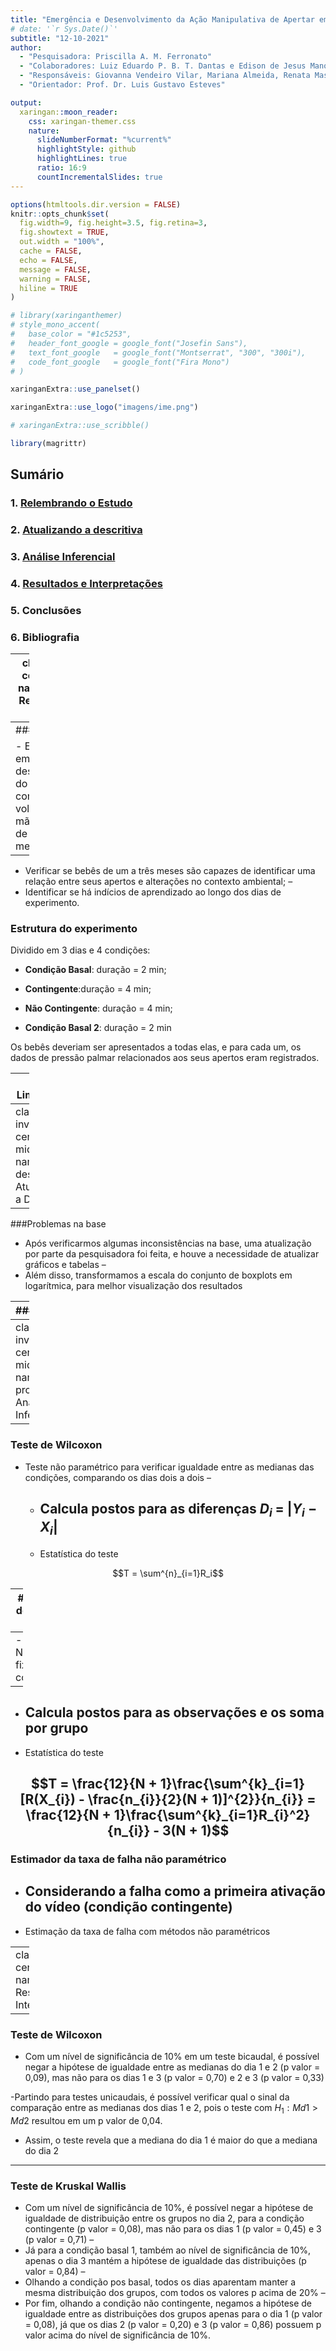 ```yaml
---
title: "Emergência e Desenvolvimento da Ação Manipulativa de Apertar em bebês de 1 a 3 meses de idade"
# date: '`r Sys.Date()`'
subtitle: "12-10-2021"
author: 
  - "Pesquisadora: Priscilla A. M. Ferronato"
  - "Colaboradores: Luiz Eduardo P. B. T. Dantas e Edison de Jesus Manoel"
  - "Responsáveis: Giovanna Vendeiro Vilar, Mariana Almeida, Renata Massami Hirota"
  - "Orientador: Prof. Dr. Luis Gustavo Esteves"

output:
  xaringan::moon_reader:
    css: xaringan-themer.css
    nature:
      slideNumberFormat: "%current%"
      highlightStyle: github
      highlightLines: true
      ratio: 16:9
      countIncrementalSlides: true
---
```


```r
options(htmltools.dir.version = FALSE)
knitr::opts_chunk$set(
  fig.width=9, fig.height=3.5, fig.retina=3,
  fig.showtext = TRUE,
  out.width = "100%",
  cache = FALSE,
  echo = FALSE,
  message = FALSE, 
  warning = FALSE,
  hiline = TRUE
)
```

```r
# library(xaringanthemer)
# style_mono_accent(
#   base_color = "#1c5253",
#   header_font_google = google_font("Josefin Sans"),
#   text_font_google   = google_font("Montserrat", "300", "300i"),
#   code_font_google   = google_font("Fira Mono")
# )
```

```r
xaringanExtra::use_panelset()
```

```r
xaringanExtra::use_logo("imagens/ime.png")
```

```r
# xaringanExtra::use_scribble()
```

```r
library(magrittr)
```


## Sumário

### 1. [Relembrando o Estudo](#estudo)
### 2. [Atualizando a descritiva](#descritiva)
### 3. [Análise Inferencial](#processo)
### 4. [Resultados e Interpretações](#teste)
### 5. Conclusões
### 6. Bibliografia

---
class: inverse center middle
name: estudo
# Relembrando o Estudo

---
### Objetivo

- Entender a emergência e desenvolvimento do comportamento voluntário das mãos 
em bebês de até três meses de idade;
--
- Verificar se bebês de um a três meses são capazes de identificar uma relação 
entre seus apertos e alterações no contexto ambiental;
--
- Identificar se há indícios de aprendizado ao longo dos dias de experimento.


### Estrutura do experimento

Dividido em 3 dias e 4 condições: 

- **Condição Basal**: duração = 2 min;  

- **Contingente**:duração = 4 min;  

- **Não Contingente**: duração = 4 min;  

- **Condição Basal 2**: duração = 2 min

Os bebês deveriam ser apresentados a todas elas, e para cada um, os dados de 
pressão palmar relacionados aos seus apertos eram registrados.


---
### Limitações

- Interrupção de alguns processos de coleta de dados; 
  
- Tempo de observação cortado para alguns bebês;  

- Número pequeno de participantes no estudo;

- Quantidade diferente de participantes em cada faixa etária;  

- Processo de aleatorização na ordem das condições Contingente e Não Contingente;

- Cruzamento de Grupo x Dia x Condição 
---
class: inverse center middle
name: descritiva
# Atualizando a Descritiva

---
###Problemas na base

- Após verificarmos algumas inconsistências na base, uma atualização por parte da 
pesquisadora foi feita, e houve a necessidade de atualizar gráficos e tabelas
--
- Além disso, transformamos a escala do conjunto de boxplots em logarítmica, 
para melhor visualização dos resultados

---
###Boxplots


---
class: inverse center middle
name: processo
# Análise Inferencial

---

### Teste de Wilcoxon

- Teste não paramétrico para verificar igualdade entre as medianas das condições, 
comparando os dias dois a dois
--
  - Calcula postos para as diferenças $D_i$ = $|Y_i - X_i|$
--
  - Estatística do teste
  
$$T = \sum^{n}_{i=1}R_i$$ 

---
### Teste de Kruskal Wallis

- Teste não paramétrico para verificar a igualdade de distribuições entre os grupos
--
- Necessário fixar dia e condição
--
  - Calcula postos para as observações e os soma por grupo
--  
  - Estatística do teste
  
$$T = \frac{12}{N + 1}\frac{\sum^{k}_{i=1}[R(X_{i}) - \frac{n_{i}}{2}(N + 1)]^{2}}{n_{i}} = \frac{12}{N + 1}\frac{\sum^{k}_{i=1}R_{i}^2}{n_{i}} - 3(N + 1)$$ 
---
### Estimador da taxa de falha não paramétrico

- Considerando a falha como a primeira ativação do vídeo (condição contingente)
--
- Estimação da taxa de falha com métodos não paramétricos


---
class: inverse center middle
name: teste
# Resultados e Interpretações

---

### Teste de Wilcoxon

- Com um nível de significância de 10% em um teste bicaudal, é possível negar a 
hipótese de igualdade entre as medianas do dia 1 e 2 (p valor = 0,09), mas não 
para os dias 1 e 3 (p valor = 0,70) e 2 e 3 (p valor = 0,33)

-Partindo para testes unicaudais, é possível verificar qual o sinal da comparação
entre as medianas dos dias 1 e 2, pois o teste com $H_1 : Md1 > Md2$ resultou em um p valor de 0,04.

- Assim, o teste revela que a mediana do dia 1 é maior do que a mediana do dia 2

---

### Teste de Kruskal Wallis

- Com um nível de significância de 10%, é possível negar a 
hipótese de igualdade de distribuição entre os grupos no dia 2, para a condição
contingente (p valor = 0,08), mas não para os dias 1 (p valor = 0,45) e 
3 (p valor = 0,71)
--
- Já para a condição basal 1, também ao nível de significância de 10%, apenas o 
dia 3 mantém a hipótese de igualdade das distribuições (p valor = 0,84)
--
- Olhando a condição pos basal, todos os dias aparentam manter a mesma distribuição 
dos grupos, com todos os valores p acima de 20%
--
- Por fim, olhando a condição não contingente, negamos a hipótese de igualdade 
entre as distribuições dos grupos apenas para o dia 1 (p valor = 0,08), já que os
dias 2 (p valor = 0,20) e 3 (p valor = 0,86) possuem p valor acima do nível de
significância de 10%. 



